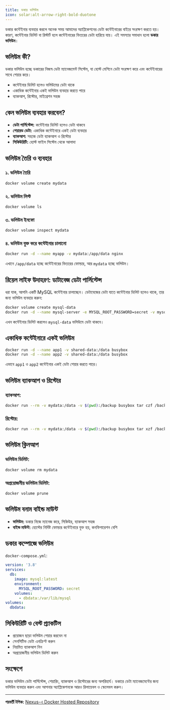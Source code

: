 ```yaml
---
title: ডকার ভলিউম
icon: solar:alt-arrow-right-bold-duotone
---
```


ডকার কন্টেইনার ব্যবহার করলে অনেক সময় আমাদের অ্যাপ্লিকেশনের ডেটা কন্টেইনারের বাইরে সংরক্ষণ করতে হয়। কারণ, কন্টেইনার ডিলিট বা রিস্টার্ট হলে কন্টেইনারের ভিতরের ডেটা হারিয়ে যায়। এই সমস্যার সমাধান হলো **ডকার ভলিউম**।

## ভলিউম কী?
ডকার ভলিউম হচ্ছে ডকারের নিজস্ব ডেটা ম্যানেজমেন্ট সিস্টেম, যা হোস্ট মেশিনে ডেটা সংরক্ষণ করে এবং কন্টেইনারের সাথে শেয়ার করে।

- কন্টেইনার ডিলিট হলেও ভলিউমের ডেটা থাকে
- একাধিক কন্টেইনার একই ভলিউম ব্যবহার করতে পারে
- ব্যাকআপ, রিস্টোর, মাইগ্রেশন সহজ

## কেন ভলিউম ব্যবহার করবেন?
- **ডেটা পার্সিস্টেন্স:** কন্টেইনার ডিলিট হলেও ডেটা থাকবে
- **শেয়ারড ডেটা:** একাধিক কন্টেইনারে একই ডেটা ব্যবহার
- **ব্যাকআপ:** সহজে ডেটা ব্যাকআপ ও রিস্টোর
- **সিকিউরিটি:** হোস্ট ফাইল সিস্টেম থেকে আলাদা

## ভলিউম তৈরি ও ব্যবহার

### ১. ভলিউম তৈরি
```bash
docker volume create mydata
```

### ২. ভলিউম লিস্ট
```bash
docker volume ls
```

### ৩. ভলিউম ইনফো
```bash
docker volume inspect mydata
```

### ৪. ভলিউম যুক্ত করে কন্টেইনার চালানো
```bash
docker run -d --name myapp -v mydata:/app/data nginx
```
এখানে `/app/data` হচ্ছে কন্টেইনারের ভিতরের ফোল্ডার, আর `mydata` হচ্ছে ভলিউম।

## রিয়েল লাইফ উদাহরণ: ডাটাবেজ ডেটা পার্সিস্টেন্স
ধরা যাক, আপনি একটি MySQL কন্টেইনার চালাচ্ছেন। ডেটাবেজের ডেটা যাতে কন্টেইনার ডিলিট হলেও থাকে, তার জন্য ভলিউম ব্যবহার করুন:

```bash
docker volume create mysql-data
docker run -d --name mysql-server -e MYSQL_ROOT_PASSWORD=secret -v mysql-data:/var/lib/mysql mysql:latest
```

এখন কন্টেইনার ডিলিট করলেও `mysql-data` ভলিউমে ডেটা থাকবে।

## একাধিক কন্টেইনারে একই ভলিউম

```bash
docker run -d --name app1 -v shared-data:/data busybox
docker run -d --name app2 -v shared-data:/data busybox
```

এভাবে `app1` ও `app2` কন্টেইনার একই ডেটা শেয়ার করতে পারে।

## ভলিউম ব্যাকআপ ও রিস্টোর

### ব্যাকআপ:
```bash
docker run --rm -v mydata:/data -v $(pwd):/backup busybox tar czf /backup/mydata.tar.gz -C /data .
```

### রিস্টোর:
```bash
docker run --rm -v mydata:/data -v $(pwd):/backup busybox tar xzf /backup/mydata.tar.gz -C /data
```

## ভলিউম ক্লিনআপ

### ভলিউম ডিলিট:
```bash
docker volume rm mydata
```

### অপ্রয়োজনীয় ভলিউম ডিলিট:
```bash
docker volume prune
```

## ভলিউম বনাম বাইন্ড মাউন্ট
- **ভলিউম:** ডকার নিজে ম্যানেজ করে, সিকিউর, ব্যাকআপ সহজ
- **বাইন্ড মাউন্ট:** হোস্টের নির্দিষ্ট ফোল্ডার কন্টেইনারে যুক্ত হয়, কনফিগারেশন বেশি

## ডকার কম্পোজে ভলিউম

`docker-compose.yml`:
```yaml
version: '3.8'
services:
  db:
    image: mysql:latest
    environment:
      MYSQL_ROOT_PASSWORD: secret
    volumes:
      - dbdata:/var/lib/mysql
volumes:
  dbdata:
```

## সিকিউরিটি ও বেস্ট প্র্যাকটিস
- প্রয়োজন ছাড়া ভলিউম শেয়ার করবেন না
- সেনসিটিভ ডেটা এনক্রিপ্ট করুন
- নিয়মিত ব্যাকআপ নিন
- অপ্রয়োজনীয় ভলিউম ডিলিট করুন

## সংক্ষেপে
ডকার ভলিউম ডেটা পার্সিস্টেন্স, শেয়ারিং, ব্যাকআপ ও রিস্টোরের জন্য অপরিহার্য। ডকারে ডেটা ম্যানেজমেন্টের জন্য ভলিউম ব্যবহার করুন এবং আপনার অ্যাপ্লিকেশনকে আরও রিলায়েবল ও স্কেলেবল করুন।

---

**পরবর্তী টপিক:** [Nexus-এ Docker Hosted Repository](/dev-ops/nexus-docker-hosted)
